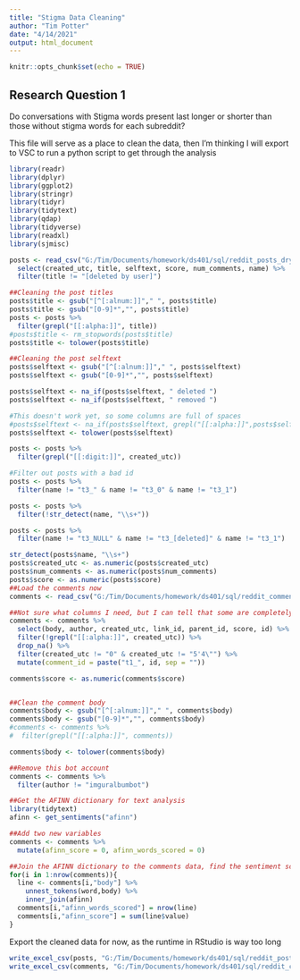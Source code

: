 ---
title: "Stigma Data Cleaning"
author: "Tim Potter"
date: "4/14/2021"
output: html_document
---

```{r setup, include=FALSE}
knitr::opts_chunk$set(echo = TRUE)
```

## Research Question 1

Do conversations with Stigma words present last longer or shorter than those without stigma words for each subreddit?

This file will serve as a place to clean the data, then I'm thinking I will export to VSC to run a python script to get through the analysis

```{r libs}
library(readr)
library(dplyr)
library(ggplot2)
library(stringr)
library(tidyr)
library(tidytext)
library(qdap)
library(tidyverse)
library(readxl)
library(sjmisc)
```



```{r data, echo=FALSE}
posts <- read_csv("G:/Tim/Documents/homework/ds401/sql/reddit_posts_dryalcoholics.csv") %>%
  select(created_utc, title, selftext, score, num_comments, name) %>%
  filter(title != "[deleted by user]")

##Cleaning the post titles
posts$title <- gsub("[^[:alnum:]]"," ", posts$title)
posts$title <- gsub("[0-9]*","", posts$title)
posts <- posts %>%
  filter(grepl("[[:alpha:]]", title))
#posts$title <- rm_stopwords(posts$title)
posts$title <- tolower(posts$title)

##Cleaning the post selftext
posts$selftext <- gsub("[^[:alnum:]]"," ", posts$selftext)
posts$selftext <- gsub("[0-9]*","", posts$selftext)

posts$selftext <- na_if(posts$selftext, " deleted ")
posts$selftext <- na_if(posts$selftext, " removed ")

#This doesn't work yet, so some columns are full of spaces
#posts$selftext <- na_if(posts$selftext, grepl("[[:alpha:]]",posts$selftext))
posts$selftext <- tolower(posts$selftext)

posts <- posts %>%
  filter(grepl("[[:digit:]]", created_utc))

#Filter out posts with a bad id
posts <- posts %>%
  filter(name != "t3_" & name != "t3_0" & name != "t3_1")

posts <- posts %>%
  filter(!str_detect(name, "\\s+"))

posts <- posts %>%
  filter(name != "t3_NULL" & name != "t3_[deleted]" & name != "t3_1")

str_detect(posts$name, "\\s+")
posts$created_utc <- as.numeric(posts$created_utc)
posts$num_comments <- as.numeric(posts$num_comments)
posts$score <- as.numeric(posts$score)
##Load the comments now
comments <- read_csv("G:/Tim/Documents/homework/ds401/sql/reddit_comments_dryalcoholics.csv")

##Not sure what columns I need, but I can tell that some are completely unnecessary
comments <- comments %>%
  select(body, author, created_utc, link_id, parent_id, score, id) %>%
  filter(!grepl("[[:alpha:]]", created_utc)) %>%
  drop_na() %>%
  filter(created_utc != "0" & created_utc != "5'4\"") %>%
  mutate(comment_id = paste("t1_", id, sep = ""))

comments$score <- as.numeric(comments$score)


##Clean the comment body
comments$body <- gsub("[^[:alnum:]]"," ", comments$body)
comments$body <- gsub("[0-9]*","", comments$body)
#comments <- comments %>%
#  filter(grepl("[[:alpha:]]", comments))

comments$body <- tolower(comments$body)

##Remove this bot account
comments <- comments %>%
  filter(author != "imguralbumbot")

##Get the AFINN dictionary for text analysis
library(tidytext)
afinn <- get_sentiments("afinn")

##Add two new variables
comments <- comments %>%
  mutate(afinn_score = 0, afinn_words_scored = 0)

##Join the AFINN dictionary to the comments data, find the sentiment score of each comment
for(i in 1:nrow(comments)){
  line <- comments[i,"body"] %>%
    unnest_tokens(word,body) %>%
    inner_join(afinn)
  comments[i,"afinn_words_scored"] = nrow(line)
  comments[i,"afinn_score"] = sum(line$value)
}
```

Export the cleaned data for now, as the runtime in RStudio is way too long

```{r export}

write_excel_csv(posts, "G:/Tim/Documents/homework/ds401/sql/reddit_posts_dryalcoholics_clean.csv")
write_excel_csv(comments, "G:/Tim/Documents/homework/ds401/sql/reddit_comments_dryalcoholics_clean.csv")


```
